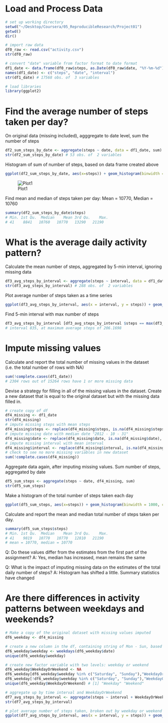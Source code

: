 # Load and Process Data

```r
# set up working directory
setwd("~/Desktop/Coursera/05_ReproducibleResearch/Project01")
getwd()
dir()

# import raw data
df0_raw <- read.csv("activity.csv")
str(df0_raw)

# convert "date" variable from factor format to date format
df1_date <- data.frame(df0_raw$steps, as.Date(df0_raw$date, "%Y-%m-%d"), df0_raw$interval)
names(df1_date) <- c("steps", "date", "interval")
str(df1_date) # 17568 obs. of  3 variables

# load libraries
library(ggplot2)
```


# Find the average number of steps taken per day?

On original data (missing included), agggregate to date level, sum the number of steps
```r
df2_sum_steps_by_date <- aggregate(steps ~ date, data = df1_date, sum)
str(df2_sum_steps_by_date) # 53 obs. of  2 variables
```

Histogram of sum of number of steps, based on data frame created above
```r
ggplot(df2_sum_steps_by_date, aes(x=steps)) + geom_histogram(binwidth = 1000, colour="black", fill="white")
```
![Plot1](https://raw.githubusercontent.com/sunwsusan/datasciencecoursera/master/05ReproducibleResearch/graphics/Plot1.png)

Find mean and median of steps taken per day:
Mean = 10770, Median = 10760
```r
summary(df2_sum_steps_by_date$steps) 
# Min. 1st Qu.  Median    Mean 3rd Qu.    Max. 
# 41    8841   10760   10770   13290   21190 
```


# What is the average daily activity pattern?

Calculate the mean number of steps, aggregated by 5-min interval, ignoring missing data
```r
df3_avg_steps_by_interval <- aggregate(steps ~ interval, data = df1_date, mean)
str(df3_avg_steps_by_interval) # 288 obs. of  2 variables
```

Plot average number of steps taken as a time series
```r
ggplot(df3_avg_steps_by_interval, aes(x = interval, y = steps)) + geom_line()
```

Find 5-min interval with max number of steps
```r
df3_avg_steps_by_interval [df3_avg_steps_by_interval $steps == max(df3_avg_steps_by_interval $steps),]
# interval 835, at maximum average steps of 206.1698
```


# Impute missing values

Calculate and report the total number of missing values in the dataset (i.e. the total number of rows with NA)
```r
sum(!complete.cases(df1_date))
# 2304 rows out of 15264 rows have 1 or more missing data
```

Devise a strategy for filling in all of the missing values in the dataset. Create a new dataset that is equal to the original dataset but with the missing data filled in.
```r
# create copy of df
df4_missing <- df1_date
str(df4_missing)
# impute missing steps with mean steps
df4_missing$steps <- replace(df4_missing$steps, is.na(df4_missing$steps), mean(df4_missing$steps, na.rm = TRUE))
# impute missing date with median date "2012 - 10 - 31"
df4_missing$date <- replace(df4_missing$date, is.na(df4_missing$date), median(df4_missing$date, na.rm = TRUE))
# impute missing interval with mean interval
df4_missing$interval <- replace(df4_missing$interval, is.na(df4_missing$interval), mean(df4_missing$interval, na.rm = TRUE))
# check to see no more missing variables in new dataset
sum(!complete.cases(df4_missing))  
```

Aggregate data again, after imputing missing values.  Sum number of steps, aggregated by date
```r
df5_sum_steps <- aggregate(steps ~ date, df4_missing, sum)
str(df5_sum_steps)
```

Make a histogram of the total number of steps taken each day
```r
ggplot(df5_sum_steps, aes(x=steps)) + geom_histogram(binwidth = 1000, colour="black", fill="white")
```

Calculate and report the mean and median total number of steps taken per day. 
```r
summary(df5_sum_steps$steps)
# Min. 1st Qu.  Median    Mean 3rd Qu.    Max. 
# 41    9819   10770   10770   12810   21190 
# mean = 10770, median = 10770
```

Q: Do these values differ from the estimates from the first part of the assignment? 
A: Yes, median has increased, mean remains the same

Q: What is the impact of imputing missing data on the estimates of the total daily number of steps?
A: Histogram has shifted a little. Summary statistics have changed



# Are there differences in activity patterns between weekdays and weekends?

```r
# Make a copy of the original dataset with missing values imputed
df6_weekday <- df4_missing

# create a new column in the df, containing string of Mon - Sun, based on date variable
df6_weekday$weekday <- weekdays(df6_weekday$date)
unique(df6_weekday$weekday)

# create new factor variable with two levels: weekday or weekend
df6_weekday$WeekdayOrWeekend <- NA
df6_weekday[df6_weekday$weekday %in% c("Saturday", "Sunday"),"WeekdayOrWeekend"] <- "Weekend"
df6_weekday[!df6_weekday$weekday %in% c("Saturday", "Sunday"),"WeekdayOrWeekend"] <- "Weekday"
unique(df6_weekday$WeekdayOrWeekend) # [1] "Weekday" "Weekend"

# aggregate up by time interval and WeekdayOrWeekend
df7_avg_steps_by_interval <- aggregate(steps ~ interval + WeekdayOrWeekend, data = df6_weekday, mean)
str(df7_avg_steps_by_interval)

# plot average number of steps taken, broken out by weekday or weekend
ggplot(df7_avg_steps_by_interval, aes(x = interval, y = steps)) + geom_line() + facet_grid(WeekdayOrWeekend ~.)
```

